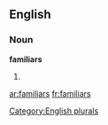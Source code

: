 
==English==

===Noun===
'''familiars'''

# {{plural of|[[familiar]]}}

[[Category:English plurals]]

[[ar:familiars]]
[[fr:familiars]]